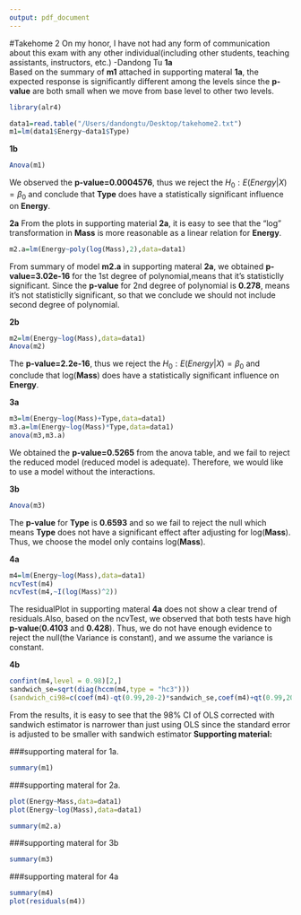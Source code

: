 ```yaml
---
output: pdf_document
---
```

#Takehome 2
On my honor, I have not had any form of communication about this exam with any other individual(including other students, teaching assistants, instructors, etc.) -Dandong Tu\par

**1a**  
Based on the summary of **m1** attached in supporting materal **1a**, the expected response is significantly different among the levels since the **p-value** are both small when we move from base level to other two levels.\par
```r
library(alr4)
```
```r
data1=read.table("/Users/dandongtu/Desktop/takehome2.txt")
m1=lm(data1$Energy~data1$Type)
```


**1b**
```r
Anova(m1)
```
We observed the **p-value=0.0004576**, thus we reject the $H_0: E(Energy|X)=\beta_0$ and conclude that **Type** does have a statistically significant influence on **Energy**.\par

**2a** From the plots in supporting material **2a**, it is easy to see that the "log" transformation in **Mass** is more reasonable as a linear relation for **Energy**.
```r
m2.a=lm(Energy~poly(log(Mass),2),data=data1)
```
From summary of model **m2.a** in supporting materal **2a**, we obtained **p-value=3.02e-16** for the 1st degree of polynomial,means that it's statisticlly significant. Since the **p-value** for 2nd degree of polynomial is **0.278**, means it's not statisticlly significant, so that we conclude we should not include second degree of polynomial.\par

**2b**
```r
m2=lm(Energy~log(Mass),data=data1) 
Anova(m2)
```
The **p-value=2.2e-16**, thus we reject the $H_0: E(Energy|X)=\beta_0$ and conclude that log(**Mass**) does have a statistically significant influence on **Energy**.\par

**3a**
```r
m3=lm(Energy~log(Mass)+Type,data=data1)
m3.a=lm(Energy~log(Mass)*Type,data=data1)
anova(m3,m3.a)
```
We obtained the **p-value=0.5265** from the anova table, and we fail to reject the reduced model (reduced model is adequate). Therefore, we would like to use a model without the interactions.\par

**3b**
```r
Anova(m3)
```
The **p-value** for **Type** is **0.6593** and so we fail to reject the null which means **Type** does not have a significant effect after adjusting for log(**Mass**). Thus, we choose the model only contains log(**Mass**).\par

**4a**
```r
m4=lm(Energy~log(Mass),data=data1)
ncvTest(m4)
ncvTest(m4,~I(log(Mass)^2))
```
The residualPlot in supporting materal **4a** does not show a clear trend of residuals.Also, based on the ncvTest, we observed that both tests have high **p-value**(**0.4103** and **0.428**). Thus, we do not have enough evidence to reject the null(the Variance is constant), and we assume the variance is constant.\par

**4b**
```r
confint(m4,level = 0.98)[2,]
sandwich_se=sqrt(diag(hccm(m4,type = "hc3")))
(sandwich_ci98=c(coef(m4)-qt(0.99,20-2)*sandwich_se,coef(m4)+qt(0.99,20-2)*sandwich_se))
```
From the results, it is easy to see that the 98% CI of OLS corrected with sandwich estimator is narrower than just using OLS since the standard error is adjusted to be smaller with sandwich estimator\par

**Supporting material:**\par

###supporting materal for 1a.
```r
summary(m1)
```
###supporting materal for 2a.
```r
plot(Energy~Mass,data=data1)
plot(Energy~log(Mass),data=data1)
```
```r
summary(m2.a)
```
###supporting materal for 3b
```r
summary(m3)
```
###supporting materal for 4a
```r
summary(m4)
plot(residuals(m4))
```